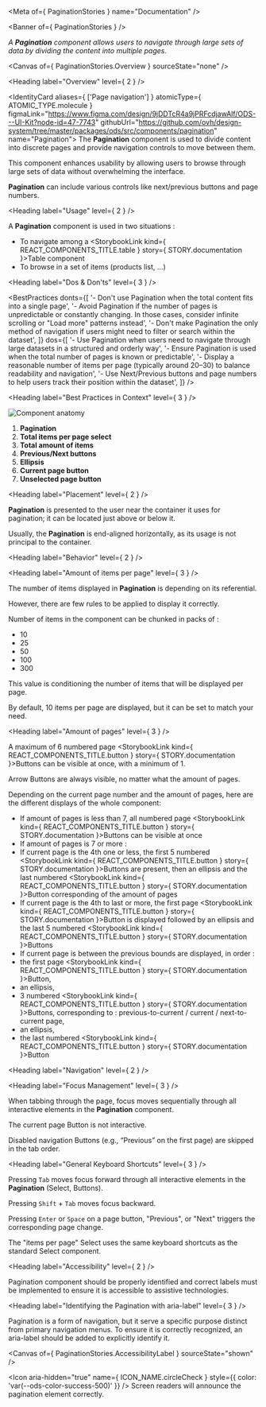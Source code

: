 
<Meta of={ PaginationStories } name="Documentation" />

<Banner of={ PaginationStories } />

_A **Pagination** component allows users to navigate through large sets of data by dividing the content into multiple pages._

<Canvas of={ PaginationStories.Overview } sourceState="none" />

<Heading label="Overview" level={ 2 } />

<IdentityCard aliases={ ['Page navigation'] }
              atomicType={ ATOMIC_TYPE.molecule }
              figmaLink="https://www.figma.com/design/9jDDTcR4a9jPRFcdjawAlf/ODS---UI-Kit?node-id=47-7743"
              githubUrl="https://github.com/ovh/design-system/tree/master/packages/ods/src/components/pagination"
              name="Pagination">
  The **Pagination** component is used to divide content into discrete pages and provide navigation controls to move between them.

  This component enhances usability by allowing users to browse through large sets of data without overwhelming the interface.

  **Pagination** can include various controls like next/previous buttons and page numbers.
</IdentityCard>

<Heading label="Usage" level={ 2 } />

A **Pagination** component is used in two situations :
* To navigate among a <StorybookLink kind={ REACT_COMPONENTS_TITLE.table } story={ STORY.documentation }>Table</StorybookLink> component
* To browse in a set of items (products list, ...)

<Heading label="Dos & Don'ts" level={ 3 } />

<BestPractices
  donts={[
    '- Don\'t use Pagination when the total content fits into a single page',
    '- Avoid Pagination if the number of pages is unpredictable or constantly changing. In those cases, consider infinite scrolling or "Load more" patterns instead',
    '- Don\'t make Pagination the only method of navigation if users might need to filter or search within the dataset',
  ]}
  dos={[
    '- Use Pagination when users need to navigate through large datasets in a structured and orderly way',
    '- Ensure Pagination is used when the total number of pages is known or predictable',
    '- Display a reasonable number of items per page (typically around 20–30) to balance readability and navigation',
    '- Use Next/Previous buttons and page numbers to help users track their position within the dataset',
  ]}
/>

<Heading label="Best Practices in Context" level={ 3 } />

![Component anatomy](components/pagination/anatomy.png "Component anatomy")

1. **Pagination**
2. **Total items per page select**
3. **Total amount of items**
4. **Previous/Next buttons**
5. **Ellipsis**
6. **Current page button**
7. **Unselected page button**

<Heading label="Placement" level={ 2 } />

**Pagination** is presented to the user near the container it uses for pagination; it can be located just above or below it.

Usually, the **Pagination** is end-aligned horizontally, as its usage is not principal to the container.

<Heading label="Behavior" level={ 2 } />

<Heading label="Amount of items per page" level={ 3 } />

The number of items displayed in **Pagination** is depending on its referential.

However, there are few rules to be applied to display it correctly.

Number of items in the component can be chunked in packs of :
- 10
- 25
- 50
- 100
- 300

This value is conditioning the number of items that will be displayed per page.

By default, 10 items per page are displayed, but it can be set to match your need.

<Heading label="Amount of pages" level={ 3 } />

A maximum of 6 numbered page <StorybookLink kind={ REACT_COMPONENTS_TITLE.button } story={ STORY.documentation }>Buttons</StorybookLink> can be visible at once, with a minimum of 1.

Arrow Buttons are always visible, no matter what the amount of pages.

Depending on the current page number and the amount of pages, here are the different displays of the whole component:
- If amount of pages is less than 7, all numbered page <StorybookLink kind={ REACT_COMPONENTS_TITLE.button } story={ STORY.documentation }>Buttons</StorybookLink> can be visible at once
- If amount of pages is 7 or more :
- If current page is the 4th one or less, the first 5 numbered <StorybookLink kind={ REACT_COMPONENTS_TITLE.button } story={ STORY.documentation }>Buttons</StorybookLink> are present, then an ellipsis and the last numbered <StorybookLink kind={ REACT_COMPONENTS_TITLE.button } story={ STORY.documentation }>Button</StorybookLink> corresponding of the amount of pages
- If current page is the 4th to last or more, the first page <StorybookLink kind={ REACT_COMPONENTS_TITLE.button } story={ STORY.documentation }>Button</StorybookLink> is displayed followed by an ellipsis and the last 5 numbered <StorybookLink kind={ REACT_COMPONENTS_TITLE.button } story={ STORY.documentation }>Buttons</StorybookLink>
- If current page is between the previous bounds are displayed, in order :
- the first page <StorybookLink kind={ REACT_COMPONENTS_TITLE.button } story={ STORY.documentation }>Button</StorybookLink>,
- an ellipsis,
- 3 numbered <StorybookLink kind={ REACT_COMPONENTS_TITLE.button } story={ STORY.documentation }>Buttons</StorybookLink>, corresponding to : previous-to-current / current / next-to-current page,
- an ellipsis,
- the last numbered <StorybookLink kind={ REACT_COMPONENTS_TITLE.button } story={ STORY.documentation }>Button</StorybookLink>

<Heading label="Navigation" level={ 2 } />

<Heading label="Focus Management" level={ 3 } />

When tabbing through the page, focus moves sequentially through all interactive elements in the **Pagination** component.

The current page Button is not interactive.

Disabled navigation Buttons (e.g., “Previous” on the first page) are skipped in the tab order.

<Heading label="General Keyboard Shortcuts" level={ 3 } />

Pressing `Tab` moves focus forward through all interactive elements in the **Pagination** (Select, Buttons).

Pressing `Shift` + `Tab` moves focus backward.

Pressing `Enter` or `Space` on a page button, "Previous", or "Next" triggers the corresponding page change.

The "items per page" Select uses the same keyboard shortcuts as the standard Select component.

<Heading label="Accessibility" level={ 2 } />

Pagination component should be properly identified and correct labels must be implemented to ensure it is accessible to assistive technologies.

<Heading label="Identifying the Pagination with aria-label" level={ 3 } />

Pagination is a form of navigation, but it serve a specific purpose distinct from primary navigation menus. To ensure it is correctly recognized, an aria-label should be added to explicitly identify it.

<Canvas of={ PaginationStories.AccessibilityLabel } sourceState="shown" />

<Icon aria-hidden="true"
      name={ ICON_NAME.circleCheck }
      style={{ color: 'var(--ods-color-success-500)' }} /> Screen readers will announce the pagination element correctly.

